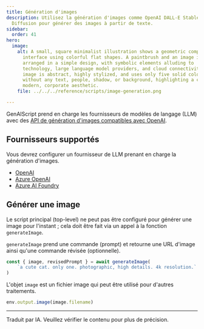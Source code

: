 ```yaml
---
title: Génération d'images
description: Utilisez la génération d'images comme OpenAI DALL-E Stable
  Diffusion pour générer des images à partir de texte.
sidebar:
  order: 41
hero:
  image:
    alt: A small, square minimalist illustration shows a geometric computer
      interface using colorful flat shapes. A paintbrush and an image icon are
      arranged in a simple design, with symbolic elements alluding to
      technology, large language model providers, and cloud connectivity. The
      image is abstract, highly stylized, and uses only five solid colors
      without any text, people, shadow, or background, highlighting a clean,
      modern, corporate aesthetic.
    file: ../../../reference/scripts/image-generation.png

---
```


GenAIScript prend en charge les fournisseurs de modèles de langage (LLM) avec des [API de génération d'images compatibles avec OpenAI](https://platform.openai.com/docs/guides/images).

## Fournisseurs supportés

Vous devrez configurer un fournisseur de LLM prenant en charge la génération d'images.

* [OpenAI](../../../reference/configuration/openai/)
* [Azure OpenAI](../../../reference/configuration/azure-openai/)
* [Azure AI Foundry](../../../reference/configuration/azure-ai-foundry/)

## Générer une image

Le script principal (top-level) ne peut pas être configuré pour générer une image pour l'instant ; cela doit être fait via un appel à la fonction `generateImage`.

`generateImage` prend une commande (prompt) et retourne une URL d'image ainsi qu'une commande révisée (optionnelle).

```js "generateImage" wrap
const { image, revisedPrompt } = await generateImage(
    `a cute cat. only one. photographic, high details. 4k resolution.`
)
```

L'objet `image` est un fichier image qui peut être utilisé pour d'autres traitements.

```js
env.output.image(image.filename)
```

<hr />

Traduit par IA. Veuillez vérifier le contenu pour plus de précision.
